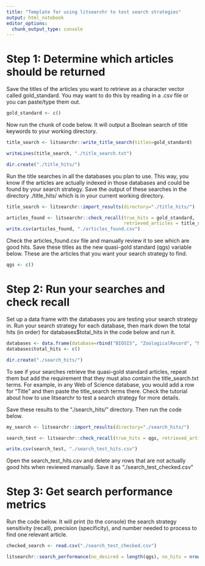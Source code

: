 ```yaml
---
title: "Template for using litsearchr to test search strategies"
output: html_notebook
editor_options: 
  chunk_output_type: console
---
```


# Step 1: Determine which articles should be returned

Save the titles of the articles you want to retrieve as a character vector called gold_standard. You may want to do this by reading in a .csv file or you can paste/type them out.

```r
gold_standard <- c()
```

Now run the chunk of code below. It will output a Boolean search of title keywords to your working directory. 

```r

title_search <- litsearchr::write_title_search(titles=gold_standard)

writeLines(title_search, "./title_search.txt")

dir.create("./title_hits/")

```

Run the title searches in all the databases you plan to use. This way, you know if the articles are actually indexed in those databases and could be found by your search strategy. Save the output of these searches in the directory ./title_hits/ which is in your current working directory. 

```r
title_search <- litsearchr::import_results(directory="./title_hits/")

articles_found <- litsearchr::check_recall(true_hits = gold_standard, 
                                           retrieved_articles = title_search$title)
write.csv(articles_found, "./articles_found.csv")

```

Check the articles_found.csv file and manually review it to see which are good hits. Save these titles as the new quasi-gold standard (qgs) variable below. These are the articles that you want your search strategy to find. 

```r
qgs <- c()
```

# Step 2: Run your searches and check recall

Set up a data frame with the databases you are testing your search strategy in. Run your search strategy for each database, then mark down the total hits (in order) for databases$total_hits in the code below and run it. 

```r
databases <- data.frame(database=rbind("BIOSIS", "ZoologicalRecord", "MEDLINE", "Scopus", "AcademicSearchPremier"))
databases$total_hits <- c()

dir.create("./search_hits/")

```

To see if your searches retrieve the quasi-gold standard articles, repeat them but add the requirement that they must also contain the title_search.txt terms. For example, in any Web of Science database, you would add a row for "Title" and then paste the title_search terms there. Check the tutorial about how to use litsearchr to test a search strategy for more details. 

Save these results to the "./search_hits/" directory. Then run the code below.

```r
my_search <- litsearchr::import_results(directory="./search_hits/")

search_test <- litsearchr::check_recall(true_hits = qgs, retrieved_articles = my_search$title)

write.csv(search_test, "./search_test_hits.csv")
```

Open the search_test_hits.csv and delete any rows that are not actually good hits when reviewed manually. Save it as "./search_test_checked.csv"

# Step 3: Get search performance metrics

Run the code below. It will print (to the console) the search strategy sensitivity (recall), precision (specificity), and number needed to process to find one relevant article.

```r
checked_search <- read.csv("./search_test_checked.csv")

litsearchr::search_performance(no_desired = length(qgs), no_hits = nrow(checked_search), no_articles = sum(databases$total_hits))

```

